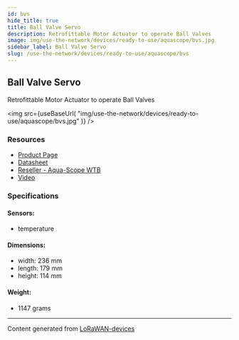 ```yaml
---
id: bvs
hide_title: true
title: Ball Valve Servo
description: Retrofittable Motor Actuator to operate Ball Valves
image: img/use-the-network/devices/ready-to-use/aquascope/bvs.jpg
sidebar_label: Ball Valve Servo
slug: /use-the-network/devices/ready-to-use/aquascope/bvs
---
```



## Ball Valve Servo

Retrofittable Motor Actuator to operate Ball Valves

<img
src={useBaseUrl(
"img/use-the-network/devices/ready-to-use/aquascope/bvs.jpg"
)}
/>

### Resources

- [Product Page](https://www.aqua-scope.com/ball-valve-servo.html)
- [Datasheet](https://www.aqua-scope.com/fileadmin/docs/BVSLWE01_DataSheet.pdf)
- [Reseller - Aqua-Scope WTB](https://www.aqua-scope.com/buy.html)
- [Video](https://www.youtube.com/watch?v=SsR9Trlw3SU)

### Specifications

#### Sensors:
- temperature
#### Dimensions:
- width: 236 mm
- length: 179 mm
- height: 114 mm
#### Weight: 
- 1147 grams



---
Content generated from [LoRaWAN-devices](https://github.com/TheThingsNetwork/lorawan-devices)
